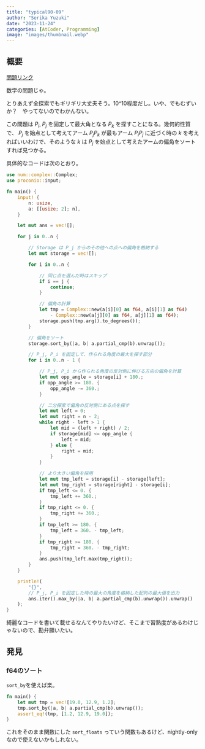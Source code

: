 ```yaml
---
title: "typical90-09"
author: "Serika Yuzuki"
date: "2023-11-24"
categories: [AtCoder, Programming]
image: "images/thumbnail.webp"
---
```


## 概要

[問題リンク](https://atcoder.jp/contests/typical90/tasks/typical90_i)

数学の問題じゃ。

とりあえず全探索でもギリギリ大丈夫そう。10^10程度だし。いや、でもむずいか？　やってないのでわかんない。

この問題は $P_i,\; P_j$ を固定して最大角となる $P_k$ を探すことになる。幾何的性質で、 $P_j$ を始点として考えてアーム $P_jP_k$ が最もアーム $P_iP_j$ に近づく時の $k$ を考えればいいわけで、そのような $k$ は $P_j$ を始点として考えたアームの偏角をソートすれば見つかる。

具体的なコードは次のとおり。

```rust
use num::complex::Complex;
use proconio::input;

fn main() {
    input! {
        n: usize,
        a: [[usize; 2]; n],
    }

    let mut ans = vec![];

    for j in 0..n {

        // Storage は P_j からのその他への点への偏角を格納する
        let mut storage = vec![];

        for i in 0..n {

            // 同じ点を選んだ時はスキップ
            if i == j {
                continue;
            }

            // 偏角の計算
            let tmp = Complex::new(a[i][0] as f64, a[i][1] as f64)
                - Complex::new(a[j][0] as f64, a[j][1] as f64);
            storage.push(tmp.arg().to_degrees());
        }

        // 偏角をソート
        storage.sort_by(|a, b| a.partial_cmp(b).unwrap());

        // P_j, P_i を固定して、作られる角度の最大を探す部分
        for i in 0..n - 1 {

            // P_j, P_i から作られる角度の反対側に伸びる方向の偏角を計算
            let mut opp_angle = storage[i] + 180.;
            if opp_angle >= 180. {
                opp_angle -= 360.;
            }

            // 二分探索で偏角の反対側にある点を探す
            let mut left = 0;
            let mut right = n - 2;
            while right - left > 1 {
                let mid = (left + right) / 2;
                if storage[mid] <= opp_angle {
                    left = mid;
                } else {
                    right = mid;
                }
            }

            // より大きい偏角を採用
            let mut tmp_left = storage[i] - storage[left];
            let mut tmp_right = storage[right] - storage[i];
            if tmp_left <= 0. {
                tmp_left += 360.;
            }
            if tmp_right <= 0. {
                tmp_right += 360.;
            }
            if tmp_left >= 180. {
                tmp_left = 360. - tmp_left;
            }
            if tmp_right >= 180. {
                tmp_right = 360. - tmp_right;
            }
            ans.push(tmp_left.max(tmp_right));
        }
    }

    println!(
        "{}",
        // P_j, P_i を固定した時の最大の角度を格納した配列の最大値を出力
        ans.iter().max_by(|a, b| a.partial_cmp(b).unwrap()).unwrap()
    );
}
```

綺麗なコードを書いて載せるなんてやりたいけど、そこまで習熟度があるわけじゃないので、勘弁願いたい。

## 発見

### f64のソート

`sort_by`を使えば楽。

```rust
fn main() {
    let mut tmp = vec![19.0, 12.9, 1.2];
    tmp.sort_by(|a, b| a.partial_cmp(b).unwrap());
    assert_eq!(tmp, [1.2, 12.9, 19.0]);
}
```

これをそのまま関数にした `sort_floats` っていう関数もあるけど、nightly-onlyなので使えないかもしれない。